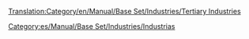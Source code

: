 [[Translation:Category/en/Manual/Base Set/Industries/Tertiary Industries]]


[[Category:es/Manual/Base Set/Industries/Industrias]]